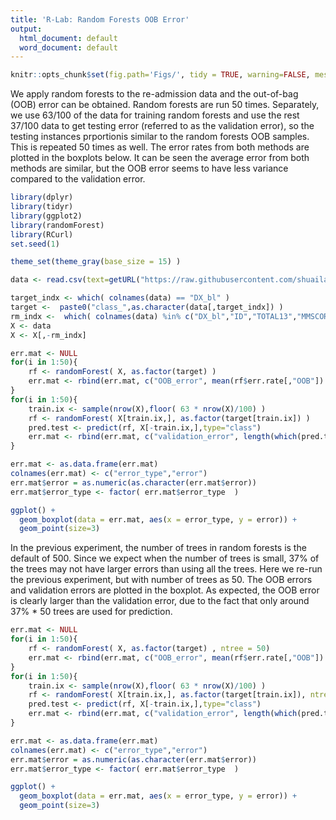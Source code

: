 ```yaml
---
title: 'R-Lab: Random Forests OOB Error'
output:
  html_document: default
  word_document: default
---
```



```r
knitr::opts_chunk$set(fig.path='Figs/', tidy = TRUE, warning=FALSE, message=FALSE)
```

We apply random forests to the re-admission data and the out-of-bag (OOB) error can be obtained. Random forests are run 50 times. Separately, we use 63/100 of the data for training random forests and use the rest 37/100 data to get testing error (referred to as the validation error), so the testing instances prportionis similar to the random forests OOB samples. This is repeated 50 times as well. The error rates from both methods are plotted in the boxplots below. It can be seen the average error from both methods are similar, but the OOB error seems to have less variance compared to the validation error. 

```r
library(dplyr)
library(tidyr)
library(ggplot2)
library(randomForest)
library(RCurl)
set.seed(1)

theme_set(theme_gray(base_size = 15) ) 

data <- read.csv(text=getURL("https://raw.githubusercontent.com/shuailab/ind_498/master/resource/data/AD.csv"))

target_indx <- which( colnames(data) == "DX_bl" )
target <-  paste0("class_",as.character(data[,target_indx]) )
rm_indx <-  which( colnames(data) %in% c("DX_bl","ID","TOTAL13","MMSCORE") ) 
X <- data
X <- X[,-rm_indx]

err.mat <- NULL
for(i in 1:50){
    rf <- randomForest( X, as.factor(target) ) 
    err.mat <- rbind(err.mat, c("OOB_error", mean(rf$err.rate[,"OOB"]) ) )
}
for(i in 1:50){
    train.ix <- sample(nrow(X),floor( 63 * nrow(X)/100) )
    rf <- randomForest( X[train.ix,], as.factor(target[train.ix]) ) 
    pred.test <- predict(rf, X[-train.ix,],type="class")
    err.mat <- rbind(err.mat, c("validation_error", length(which(pred.test != target[-train.ix]))/length(pred.test) ) )
}

err.mat <- as.data.frame(err.mat)
colnames(err.mat) <- c("error_type","error")
err.mat$error = as.numeric(as.character(err.mat$error))
err.mat$error_type <- factor( err.mat$error_type  )

ggplot() +
  geom_boxplot(data = err.mat, aes(x = error_type, y = error)) +
  geom_point(size=3) 
```


In the previous experiment, the number of trees in random forests is the default of 500. Since we expect when the number of trees is small, 37% of the trees may not have larger errors than using all the trees. Here we re-run the previous experiment, but with number of trees as 50. The OOB errors and validation errors are plotted in the boxplot. As expected, the OOB error is clearly larger than the validation error, due to the fact that only around 37% * 50 trees are used for prediction. 

```r
err.mat <- NULL
for(i in 1:50){
    rf <- randomForest( X, as.factor(target) , ntree = 50) 
    err.mat <- rbind(err.mat, c("OOB_error", mean(rf$err.rate[,"OOB"]) ) )
}
for(i in 1:50){
    train.ix <- sample(nrow(X),floor( 63 * nrow(X)/100) )
    rf <- randomForest( X[train.ix,], as.factor(target[train.ix]), ntree = 50) 
    pred.test <- predict(rf, X[-train.ix,],type="class")
    err.mat <- rbind(err.mat, c("validation_error", length(which(pred.test != target[-train.ix]))/length(pred.test) ) )
}

err.mat <- as.data.frame(err.mat)
colnames(err.mat) <- c("error_type","error")
err.mat$error = as.numeric(as.character(err.mat$error))
err.mat$error_type <- factor( err.mat$error_type  )

ggplot() +
  geom_boxplot(data = err.mat, aes(x = error_type, y = error)) +
  geom_point(size=3) 


```





